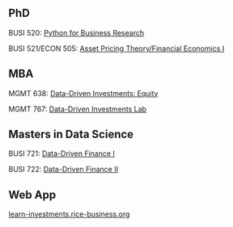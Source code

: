 ## PhD

BUSI 520: [Python for Business Research](http://busi520.kerryback.com/) 

BUSI 521/ECON 505: [Asset Pricing Theory/Financial Economics I](http://busi521.kerryback.com/) 

## MBA

MGMT 638: [Data-Driven Investments: Equity](http://mgmt638.kerryback.com/) 

MGMT 767: [Data-Driven Investments Lab](http://mgmt767.bbcx-investments.com/) 

## Masters in Data Science

BUSI 721: [Data-Driven Finance I](http://busi721.kerryback.com/) 

BUSI 722: [Data-Driven Finance II](http://busi722.kerryback.com/) 

## Web App


[learn-investments.rice-business.org](https://learn-investments.rice-business.org) 


